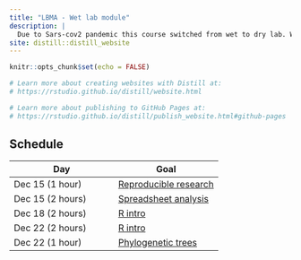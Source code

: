 ```yaml
---
title: "LBMA - Wet lab module"
description: |
  Due to Sars-cov2 pandemic this course switched from wet to dry lab. We will focus our attention on **data analysis**.
site: distill::distill_website
---
```


```r
knitr::opts_chunk$set(echo = FALSE)

# Learn more about creating websites with Distill at:
# https://rstudio.github.io/distill/website.html

# Learn more about publishing to GitHub Pages at:
# https://rstudio.github.io/distill/publish_website.html#github-pages

```

## Schedule

| Day | Goal |
|---|---|
|Dec 15 (1 hour) | [Reproducible research](Pres/rr.html)|
|Dec 15 (2 hours) | [Spreadsheet analysis](https://datacarpentry.org/spreadsheet-ecology-lesson/)|
|Dec 18 (2 hours) | [R intro](https://datacarpentry.org/R-ecology-lesson/)
|Dec 22 (2 hours) | [R intro](https://datacarpentry.org/R-ecology-lesson/)
|Dec 22 (1 hour) | [Phylogenetic trees](Pres/Pres0.html)
